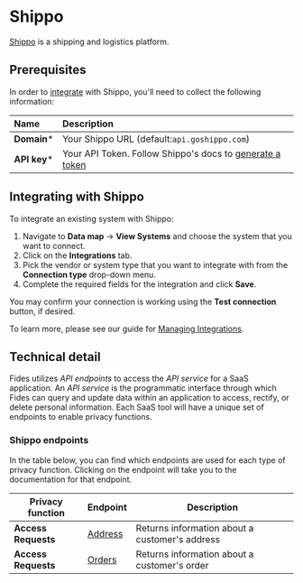 # Shippo
[Shippo](https://goshippo.com/) is a shipping and logistics platform.

## Prerequisites

In order to [integrate](/docs/user-guides/integrations) with Shippo, you'll need to collect the following information:

| Name                       | Description                                                                                                                             |
| :------------------------- | :-------------------------------------------------------------------------------------------------------------------------------------- |
| **Domain***                | Your Shippo URL (default:`api.goshippo.com`) |
| **API key***               | Your API Token. Follow Shippo's docs to [generate a token](https://support.goshippo.com/hc/en-us/articles/360026412791-Managing-Your-API-Tokens-in-Shippo#generate-a-token-0-1) |


## Integrating with Shippo
To integrate an existing system with Shippo:

1. Navigate to **Data map** → **View Systems** and choose the system that you want to connect.
2. Click on the **Integrations** tab.
3. Pick the vendor or system type that you want to integrate with from the **Connection type** drop-down menu.
4. Complete the required fields for the integration and click **Save**. 

You may confirm your connection is working using the **Test connection** button, if desired.

To learn more, please see our guide for [Managing Integrations](/docs/user-guides/integrations/manage-integrations).

## Technical detail 

Fides utilizes _API endpoints_ to access the _API service_ for a SaaS application. An _API service_ is the programmatic interface through which Fides can query and update data within an application to access, rectify, or delete personal information. Each SaaS tool will have a unique set of endpoints to enable privacy functions. 

### Shippo endpoints
In the table below, you can find which endpoints are used for each type of privacy function. Clicking on the endpoint will take you to the documentation for that endpoint.

| Privacy function | Endpoint | Description |
|----|----|----|
| **Access Requests**            | [Address](https://goshippo.com/docs/reference#addresses-list) | Returns information about a customer's address |
| **Access Requests**            | [Orders](https://goshippo.com/docs/reference#orders-list)     | Returns information about a customer's order |
